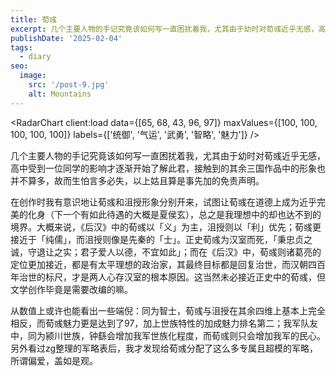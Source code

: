 ```yaml
---
title: 荀彧
excerpt: 几个主要人物的手记究竟该如何写一直困扰着我，尤其由于幼时对荀彧近乎无感，高中受到一位同学的影响才逐渐开始了解此君，接触到的其余三国作品中的形象也并不算多，故而生怕言多必失，以上姑且算是事先加的免责声明。
publishDate: '2025-02-04'
tags:
  - diary
seo:
  image:
    src: '/post-9.jpg'
    alt: Mountains
---
```



<RadarChart client:load data={[65, 68, 43, 96, 97]} maxValues={[100, 100, 100, 100, 100]} labels={['统御', '气运', '武勇', '智略', '魅力']} />

几个主要人物的手记究竟该如何写一直困扰着我，尤其由于幼时对荀彧近乎无感，高中受到一位同学的影响才逐渐开始了解此君，接触到的其余三国作品中的形象也并不算多，故而生怕言多必失，以上姑且算是事先加的免责声明。

在创作时我有意识地让荀彧和沮授形象分别开来，试图让荀彧在道德上成为近乎完美的化身（下一个有如此待遇的大概是夏侯玄），总之是我理想中的却也达不到的境界。大概来说，《后汉》中的荀彧以「义」为主，沮授则以「利」优先；荀彧更接近于「纯儒」，而沮授则像是先秦的「士」。正史荀彧为汉室而死，「秉忠贞之诚，守退让之实；君子爱人以德，不宜如此」；而在《后汉》中，荀彧则诸葛亮的定位更加接近，都是有太平理想的政治家，其最终目标都是回复治世，而汉朝四百年治世的标尺，才是两人心存汉室的根本原因。这当然未必接近正史中的荀彧，但文学创作毕竟是需要改编的嘛。

从数值上或许也能看出一些端倪：同为智士，荀彧与沮授在其余四维上基本上完全相反，而荀彧魅力更是达到了97，加上世族特性的加成魅力排名第二；我军队友中，同为颍川世族，钟繇会增加我军世族化程度，而荀彧则只会增加我军的民心。另外看过zg整理的军略表后，我才发现给荀彧分配了这么多专属且超模的军略，所谓偏爱，盖如是观。
